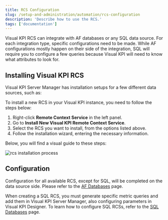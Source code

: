 ```yaml
---
title: RCS Configuration
slug: /setup-and-administration/automation/rcs-configuration
description: 'Describe how to use the RCS.'
tags: ['documentation']
---
```


Visual KPI RCS can integrate with AF databases or any SQL data source. For each integration type, specific configurations need to be made. While AF configurations mostly happen on their side of the integration, SQL will require you to configure a few queries because Visual KPI will need to know what attributes to look for.

## Installing Visual KPI RCS

Visual KPI Server Manager has installation setups for a few different data sources, such as:

<CardList cols={3}>
  <Card 
    title="AF"
    icon="/media/setup-and-administration/icons/osisoft.png"
  />
  <Card 
    title="inmation"
    icon="/media/setup-and-administration/icons/inmation.png"
  />
  <Card 
    title="SQL"
    icon="/media/setup-and-administration/icons/odbc.png"
  />
  <Card 
    title="VMware"
    icon="/media/setup-and-administration/icons/vmware.png"
  />
  <Card 
    title="Xompass"
    icon="/media/setup-and-administration/icons/xompass.png"
  />
  <Card 
    title="Zabbix"
    icon="/media/setup-and-administration/icons/zabbix.png"
  />
</CardList>

To install a new RCS in your Visual KPI instance, you need to follow the steps below:

1. Right-click **Remote Context Service** in the left panel.
2. Go to **Install New Visual KPI Remote Context Service**.
3. Select the RCS you want to install, from the options listed above.
4. Follow the installation wizard, entering the necessary information.

Below, you will find a visual guide to these steps:

<Image
  src="/media/setup-and-administration/automation/rcs-configuration/rcs-install.gif"
  alt="rcs installation process"
/>

## Configuration

Configuration for all available RCS, except for SQL, will be completed on the data source side. Please refer to the [AF Databases](/setup-and-administration/automation/rcs-with-af-databases) page.

When creating a SQL RCS, you must generate specific metric queries and add them in Visual KPI Server Manager, also configuring parameters in Visual KPI Designer. To learn how to configure SQL RCSs, refer to the [SQL Databases](/setup-and-administration/automation/rcs-with-sql-databases) page.